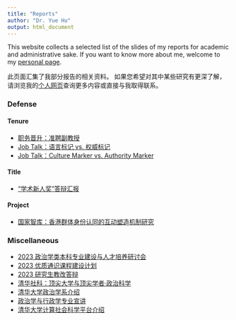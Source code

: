 ```yaml
---
title: "Reports"
author: "Dr. Yue Hu"
output: html_document
---
```


This website collects a selected list of the slides of my reports for academic and administrative sake. 
If you want to know more about me, welcome to my [personal page](https://sammo3182.github.io).

此页面汇集了我部分报告的相关资料。
如果您希望对其中某些研究有更深了解，请浏览我的[个人网页](https://sammo3182.github.io)查询更多内容或直接与我取得联系。    

### Defense

#### Tenure

+ <a href="/slides_gh/slides/report/jobtalk/tenureTrackAP.html">职务晋升：准聘副教授</a>
+ <a href="/slides_gh/slides/report/jobtalk/authorityMarker_cn.html">Job Talk：语言标记 vs. 权威标记</a>
+ <a href="/slides_gh/slides/report/jobtalk/authorityMarker.html">Job Talk：Culture Marker vs. Authority Marker</a>

#### Title

+ <a href="/slides_gh/slides/report/newStar/newStar.html">“学术新人奖”答辩汇报</a>


#### Project

+ <a href="/slides_gh/slides/report/ThinkTank/hongkong.html">国家智库：香港群体身份认同的互动塑造机制研究</a>


### Miscellaneous

+ <a href="/slides_gh/slides/conference/2023-undergradEdu/undergradEdu.html">2023 政治学类本科专业建设与人才培养研讨会</a>
+ <a href="/slides_gh/slides/report/education_defense/ge5min.html">2023 优质通识课程建设计划</a>
+ <a href="/slides_gh/slides/report/education_defense/graduateReform_2023S.html">2023 研究生教改答辩</a>
+ <a href="/slides_gh/slides/report/Wuxuhui/topScholars.html">清华社科：顶尖大学与顶尖学者·政治科学</a>
+ <a href="/slides_gh/slides/guestLecture/intro2tsinghuaPS.html">清华大学政治学系介绍</a>
+ <a href="/slides_gh/slides/guestLecture/intro2tsinghuaPS_college.html">政治学与行政学专业宣讲</a>
+ <a href="/slides_gh/slides/guestLecture/intro2CSS.html">清华大学计算社会科学平台介绍</a>
